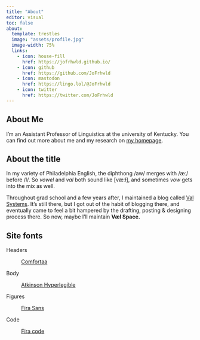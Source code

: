 ```yaml
---
title: "About"
editor: visual
toc: false
about: 
  template: trestles
  image: "assets/profile.jpg"
  image-width: 75%
  links: 
    - icon: house-fill
      href: https://jofrhwld.github.io/
    - icon: github
      href: https://github.com/JoFrhwld
    - icon: mastodon
      href: https://lingo.lol/@JoFrhwld
    - icon: twitter
      href: https://twitter.com/JoFrhwld
---
```


## About Me

I'm an Assistant Professor of Linguistics at the university of Kentucky. You can find out more about me and my research on [my homepage](https://jofrhwld.github.io/).

## About the title

In my variety of Philadelphia English, the diphthong /aw/ merges with /æː/ before /l/. So *vowel* and *val* both sound like \[væːɫ\], and sometimes *vow* gets into the mix as well.

Throughout grad school and a few years after, I maintained a blog called [Val Systems](http://val-systems.blogspot.com/). It's still there, but I got out of the habit of blogging there, and eventually came to feel a bit hampered by the drafting, posting & designing process there. So now, maybe I'll maintain **Væl Space.**

## Site fonts

Headers

:   [Comfortaa](https://fonts.google.com/specimen/Comfortaa)

Body

:   [Atkinson Hyperlegible](https://fonts.google.com/specimen/Atkinson+Hyperlegible)

Figures

:   [Fira Sans](https://fonts.google.com/specimen/Fira+Sans)

Code

:   [Fira code](https://fonts.google.com/specimen/Fira+Code)
